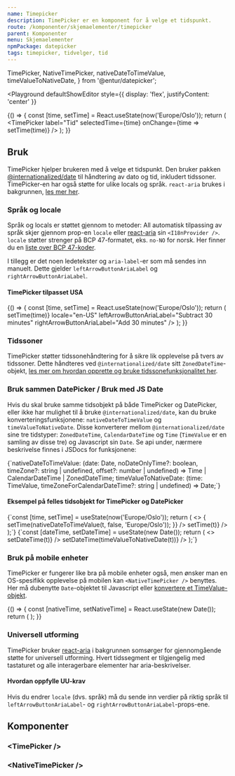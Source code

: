 ```yaml
---
name: Timepicker
description: TimePicker er en komponent for å velge et tidspunkt.
route: /komponenter/skjemaelementer/timepicker
parent: Komponenter
menu: Skjemaelementer
npmPackage: datepicker
tags: timepicker, tidvelger, tid
---
```



  TimePicker,
  NativeTimePicker,
  nativeDateToTimeValue,
  timeValueToNativeDate,
} from '@entur/datepicker';


<PageHeader />

<Playground
  defaultShowEditor
  style={{ display: 'flex', justifyContent: 'center' }}
>
  {() => {
    const [time, setTime] = React.useState(now('Europe/Oslo'));
    return (
      <TimePicker
        label="Tid"
        selectedTime={time}
        onChange={time => setTime(time)}
      />
    );
  }}
</Playground>

## Bruk

TimePicker hjelper brukeren med å velge et tidspunkt. Den bruker pakken [@internationalized/date](https://react-spectrum.adobe.com/internationalized/date/) til håndtering av dato og tid, inkludert tidssoner.
TimePicker-en har også støtte for ulike locals og språk. `react-aria` brukes i bakgrunnen, [les mer her](https://react-spectrum.adobe.com/react-aria/useTimeField.html).

### Språk og locale

Språk og locals er støttet gjennom to metoder: All automatisk tilpassing av språk skjer gjennom prop-en `locale` eller [react-aria](https://react-spectrum.adobe.com/react-aria/I18nProvider.html) sin `<I18nProvider />`.
`locale` støtter strenger på BCP 47-formatet, eks. `no-NO` for norsk. Her finner du en [liste over BCP 47-koder](https://www.techonthenet.com/js/language_tags.php).

I tillegg er det noen ledetekster og `aria-label`-er som må sendes inn manuelt. Dette gjelder `leftArrowButtonAriaLabel` og `rightArrowButtonAriaLabel`.

#### TimePicker tilpasset USA

<Playground defaultShowEditor hideContrastOption>
  {() => {
    const [time, setTime] = React.useState(now('Europe/Oslo'));
    return (
      <TimePicker
        label="Time"
        selectedTime={time}
        onChange={time => setTime(time)}
        locale="en-US"
        leftArrowButtonAriaLabel="Subtract 30 minutes"
        rightArrowButtonAriaLabel="Add 30 minutes"
      />
    );
  }}
</Playground>

### Tidssoner

TimePicker støtter tidssonehåndtering for å sikre lik opplevelse på tvers av tidssoner. Dette håndteres ved `@internationalized/date` sitt `ZonedDateTime`-objekt, [les mer om hvordan opprette og bruke tidssonefunksjonalitet her](https://react-spectrum.adobe.com/internationalized/date/ZonedDateTime.html).

### Bruk sammen DatePicker / Bruk med JS Date

Hvis du skal bruke samme tidsobjekt på både TimePicker og DatePicker, eller ikke har mulighet til å bruke `@internationalized/date`, kan du bruke konverteringsfunksjonene: `nativeDateToTimeValue` og `timeValueToNativeDate`.
Disse konverterer mellom `@internationalized/date` sine tre tidstyper: `ZonedDateTime`, `CalendarDateTime` og `Time` (`TimeValue` er en samling av disse tre) og Javascript sin `Date`. Se api under, nærmere beskrivelse finnes i JSDocs for funksjonene:

<CodeBlock hideLineNumbers wrapLongLines={false} language="ts">
  {`nativeDateToTimeValue: (date: Date, noDateOnlyTime?: boolean, timeZone?: string | undefined, offset?: number | undefined) => Time | CalendarDateTime | ZonedDateTime;
timeValueToNativeDate: (time: TimeValue, timeZoneForCalendarDateTime?: string | undefined) => Date;`}
</CodeBlock>

#### Eksempel på felles tidsobjekt for TimePicker og DatePicker

<CodeBlock asExpandable expandableLabel="@Internationalized/date-eksempel">
  {`const [time, setTime] = useState(now('Europe/Oslo'));
  return (
    <>
      <DatePicker
        label="Choose date"
        selectedDate={timeValueToNativeDate(time)}
        onChange={t => {
          setTime(nativeDateToTimeValue(t, false, 'Europe/Oslo'));
        }}
      />
      <TimePicker
        label={'Choose time'}
        selectedTime={time}
        onChange={t => setTime(t)}
      />
    </>
  );`}
</CodeBlock>
<CodeBlock asExpandable expandableLabel="JS Date-eksempel">
  {`const [dateTime, setDateTime] = useState(new Date());
return (
  <>
    <DatePicker
      label="Choose date"
      selectedDate={dateTime}
      onChange={t => setDateTime(t)}
    />
    <TimePicker
      label={'Choose time'}
      selectedTime={nativeDateToTimeValue(dateTime)}
      onChange={t => setDateTime(timeValueToNativeDate(t))}
    />
  </>
);`}

</CodeBlock>

### Bruk på mobile enheter

TimePicker er fungerer like bra på mobile enheter også, men ønsker man en OS-spesifikk opplevelse på mobilen kan `<NativeTimePicker />` benyttes. Her må dubenytte `Date`-objektet til Javascript eller [konvertere et TimeValue-objekt](#bruk-sammen-datepicker--bruk-med-js-date).

<Playground defaultShowEditor hideContrastOption>
  {() => {
    const [nativeTime, setNativeTime] = React.useState(new Date());
    return (
      <NativeTimePicker
        label="Tid"
        style={{ width: '15rem' }}
        value="10:30:00"
      />
    );
  }}
</Playground>

### Universell utforming

TimePicker bruker [react-aria](https://react-spectrum.adobe.com/react-aria/useTimeField.html) i bakgrunnen somsørger for gjennomgående støtte for universell utforming.
Hvert tidssegment er tilgjengelig med tastaturet og alle interagerbare elementer har aria-beskrivelser.

#### Hvordan oppfylle UU-krav

Hvis du endrer `locale` (dvs. språk) må du sende inn verdier på riktig språk til `leftArrowButtonAriaLabel`- og `rightArrowButtonAriaLabel`-props-ene.

## Komponenter

### <TimePicker /\>

<ImportStatement imports="TimePicker" />
<Props of={TimePicker} />

### <NativeTimePicker /\>

<ImportStatement imports="NativeTimePicker" />
<Props of={NativeTimePicker} />
